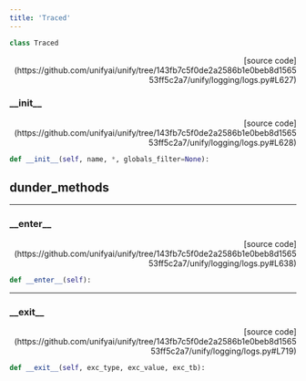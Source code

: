 ```yaml
---
title: 'Traced'
---
```


```python
class Traced
```

<p align="right">[source code](https://github.com/unifyai/unify/tree/143fb7c5f0de2a2586b1e0beb8d156553ff5c2a7/unify/logging/logs.py#L627)</p>



### \_\_init\_\_

<p align="right">[source code](https://github.com/unifyai/unify/tree/143fb7c5f0de2a2586b1e0beb8d156553ff5c2a7/unify/logging/logs.py#L628)</p>

```python
def __init__(self, name, *, globals_filter=None):
```



## dunder_methods

---

### \_\_enter\_\_

<p align="right">[source code](https://github.com/unifyai/unify/tree/143fb7c5f0de2a2586b1e0beb8d156553ff5c2a7/unify/logging/logs.py#L638)</p>

```python
def __enter__(self):
```



---

### \_\_exit\_\_

<p align="right">[source code](https://github.com/unifyai/unify/tree/143fb7c5f0de2a2586b1e0beb8d156553ff5c2a7/unify/logging/logs.py#L719)</p>

```python
def __exit__(self, exc_type, exc_value, exc_tb):
```

